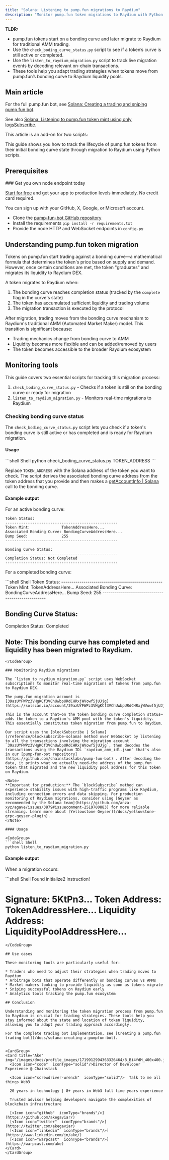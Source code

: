 ```yaml
---
title: "Solana: Listening to pump.fun migrations to Raydium"
description: "Monitor pump.fun token migrations to Raydium with Python and Chainstack. Track bonding curve completion, decode migration transactions, and adapt trading strategies."
---
```


**TLDR:**
* pump.fun tokens start on a bonding curve and later migrate to Raydium for traditional AMM trading.
* Use the `check_boding_curve_status.py` script to see if a token’s curve is still active or completed.
* Use the `listen_to_raydium_migration.py` script to track live migration events by decoding relevant on-chain transactions.
* These tools help you adapt trading strategies when tokens move from pump.fun’s bonding curve to Raydium liquidity pools.

## Main article

For the full pump.fun bot, see [Solana: Creating a trading and sniping pump.fun bot](/docs/solana-creating-a-pumpfun-bot).

See also [Solana: Listening to pump.fun token mint using only logsSubscribe](/docs/solana-listening-to-pumpfun-token-mint-using-only-logssubscribe).

This article is an add-on for two scripts:

<CardGroup>
  <Card title="check_boding_curve_status.py" href="https://github.com/chainstacklabs/pump-fun-bot/blob/main/learning-examples/check_boding_curve_status.py" icon="angle-right" horizontal />
  <Card title="listen_to_raydium_migration.py" href="https://github.com/chainstacklabs/pump-fun-bot/blob/main/learning-examples/listen_to_raydium_migration.py" icon="angle-right" horizontal />
</CardGroup>

This guide shows you how to track the lifecycle of pump.fun tokens from their initial bonding curve state through migration to Raydium using Python scripts.

## Prerequisites

<Check>
  ### Get you own node endpoint today

  [Start for free](https://console.chainstack.com/) and get your app to production levels immediately. No credit card required.

  You can sign up with your GitHub, X, Google, or Microsoft account.
</Check>

* Clone the [pump-fun-bot GitHub repository](https://github.com/chainstacklabs/pump-fun-bot/)
* Install the requirements `pip install -r requirements.txt`
* Provide the node HTTP and WebSocket endpoints in `config.py`

## Understanding pump.fun token migration

Tokens on pump.fun start trading against a bonding curve—a mathematical formula that determines the token's price based on supply and demand. However, once certain conditions are met, the token "graduates" and migrates its liquidity to Raydium DEX.

A token migrates to Raydium when:

1. The bonding curve reaches completion status (tracked by the `complete` flag in the curve's state)
2. The token has accumulated sufficient liquidity and trading volume
3. The migration transaction is executed by the protocol

After migration, trading moves from the bonding curve mechanism to Raydium's traditional AMM (Automated Market Maker) model. This transition is significant because:

* Trading mechanics change from bonding curve to AMM
* Liquidity becomes more flexible and can be added/removed by users
* The token becomes accessible to the broader Raydium ecosystem

## Monitoring tools

This guide covers two essential scripts for tracking this migration process:

1. `check_boding_curve_status.py` - Checks if a token is still on the bonding curve or ready for migration
2. `listen_to_raydium_migration.py` - Monitors real-time migrations to Raydium

### Checking bonding curve status

The `check_boding_curve_status.py` script lets you check if a token's bonding curve is still active or has completed and is ready for Raydium migration.

#### Usage

<CodeGroup>
  ```shell Shell
  python check_boding_curve_status.py TOKEN_ADDRESS
  ```
</CodeGroup>

Replace `TOKEN_ADDRESS` with the Solana address of the token you want to check. The script derives the associated bonding curve address from the token address that you provide and then makes a [getAccountInfo | Solana](/reference/solana-getaccountinfo) call to the bonding curve.

#### Example output

For an active bonding curve:

```
Token Status:
--------------------------------------------------
Token Mint:              TokenAddressHere...
Associated Bonding Curve: BondingCurveAddressHere...
Bump Seed:               255
--------------------------------------------------

Bonding Curve Status:
--------------------------------------------------
Completion Status: Not Completed
--------------------------------------------------
```

For a completed bonding curve:

<CodeGroup>
  ```shell Shell
  Token Status:
  --------------------------------------------------
  Token Mint:              TokenAddressHere...
  Associated Bonding Curve: BondingCurveAddressHere...
  Bump Seed:               255
  --------------------------------------------------

  Bonding Curve Status:
  --------------------------------------------------
  Completion Status: Completed

  Note: This bonding curve has completed and liquidity has been migrated to Raydium.
  --------------------------------------------------
  ```
</CodeGroup>

### Monitoring Raydium migrations

The `listen_to_raydium_migration.py` script uses WebSocket subscriptions to monitor real-time migrations of tokens from pump.fun to Raydium DEX.

The pump.fun migration account is [39azUYFWPz3VHgKCf3VChUwbpURdCHRxjWVowf5jUJjg](https://solscan.io/account/39azUYFWPz3VHgKCf3VChUwbpURdCHRxjWVowf5jUJjg).

This is the account that—on the token bonding curve completion status—adds the token to a Raydium's AMM pool with the token's liquidity. This essentially constitutes token migration from pump.fun to Raydium.

Our script uses the [blockSubscribe | Solana](/reference/blocksubscribe-solana) method over WebSocket by listening to all the transactions involving the migration account `39azUYFWPz3VHgKCf3VChUwbpURdCHRxjWVowf5jUJjg`, then decodes the transactions using the Raydium IDL `raydium_amm_idl.json` that's also in our [pump-fun-bot repository](https://github.com/chainstacklabs/pump-fun-bot) . After decoding the data, it prints what we actually need—the address of the pump.fun token that migrated and the new liquidity pool address for this token on Raydium.

<Note>
  **Important for production:** The `blockSubscribe` method can experience stability issues with high-traffic programs like Raydium, including connection errors and data skipping. For production monitoring of Raydium migrations, consider using [Geyser as recommended by the Solana team](https://github.com/anza-xyz/agave/issues/3879#issuecomment-2519700883) for more reliable streaming. Learn more about [Yellowstone Geyser](/docs/yellowstone-grpc-geyser-plugin).
</Note>

#### Usage

<CodeGroup>
  ```shell Shell
  python listen_to_raydium_migration.py
  ```
</CodeGroup>

#### Example output

When a migration occurs:

<CodeGroup>
  ```shell Shell
  Found initialize2 instruction!

  Signature: 5KtPn3...
  Token Address: TokenAddressHere...
  Liquidity Address: LiquidityPoolAddressHere...
  ==================================================
  ```
</CodeGroup>

## Use cases

These monitoring tools are particularly useful for:

* Traders who need to adjust their strategies when trading moves to Raydium
* Arbitrage bots that operate differently on bonding curves vs AMMs
* Market makers looking to provide liquidity as soon as tokens migrate
* Sniping successful tokens on Raydium early
* Analytics tools tracking the pump.fun ecosystem

## Conclusion

Understanding and monitoring the token migration process from pump.fun to Raydium is crucial for trading strategies. These tools help you stay informed about the state and location of token liquidity, allowing you to adapt your trading approach accordingly.

For the complete trading bot implementation, see [Creating a pump.fun trading bot](/docs/solana-creating-a-pumpfun-bot).


<CardGroup>
  <Card title="Ake" img="/images/docs/profile_images/1719912994363326464/8_Bi4fdM_400x400.jpg">
    <Icon icon="code"  iconType="solid"/>Director of Developer Experience @ Chainstack

    <Icon icon="screwdriver-wrench"  iconType="solid"/>  Talk to me all things Web3

    20 years in technology | 8+ years in Web3 full time years experience

    Trusted advisor helping developers navigate the complexities of blockchain infrastructure

    [<Icon icon="github"  iconType="brands"/>](https://github.com/akegaviar/)
    [<Icon icon="twitter"  iconType="brands"/>](https://twitter.com/akegaviar)
    [<Icon icon="linkedin"  iconType="brands"/>](https://www.linkedin.com/in/ake/)
    [<Icon icon="warpcast"  iconType="brands"/>](https://warpcast.com/ake)
  </Card>
</CardGroup>
